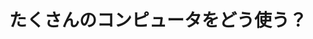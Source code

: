 ﻿---
title: "たくさんのコンピュータをどう使う？"
category: "情報理工学院"
vol: 27
interviewee: "柴山 悦哉 "
url: ""
tags: ["システム","コンピュータ","ソフトウェア","分散"]
pdf: "27-4.pdf"
career: ""
pdfurl: "27-4/27-4.pdf"
preface: "柴山では並列分散的に動作するソフトウェアについて研究している。本記事では分散システムと並列オブジェクト指向を紹介している。"
---
